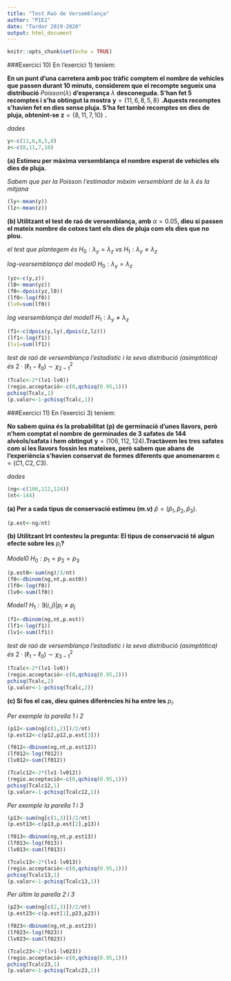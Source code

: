 ---
title: "Test Raó de Versemblança"
author: "PIE2"
date: "Tardor 2019-2020"
output: html_document
---

```{r setup, include=FALSE}
knitr::opts_chunk$set(echo = TRUE)
```

###Exercici 10) En l'exercici 1) teníem:

**En un punt d'una carretera amb poc tràfic comptem el nombre de vehicles que passen durant 10 minuts,  considerem que el recompte segueix una distribució** $Poisson\left(\lambda\right)$ **d'esperança** $\lambda$ **desconeguda. S'han fet 5 recomptes i s'ha obtingut la mostra** $\boldsymbol{y}=\left\{ 11,6,8,5,8\right\}$ **.Aquests recomptes s'havien fet en dies sense pluja. S'ha fet també recomptes en dies de pluja,  obtenint-se** $\boldsymbol{z}=\left\{ 8,11,7,10\right\}$ **.**

*dades*

```{r}
y<-c(11,6,8,5,8)
z<-c(8,11,7,10)
```

**(a) Estimeu per màxima versemblança el nombre esperat de vehicles els dies de pluja.**

*Sabem que per la Poisson l'estimador màxim versemblant de la $\lambda$ és la mitjana*

```{r}
(ly<-mean(y))
(lz<-mean(z))
```

**(b) Utilitzant el test de raó de versemblança,  amb** $\alpha=0.05$**,  dieu si passen el mateix nombre de cotxes tant els dies de pluja com els dies que no plou.**

*el test que plantegem és* $H_{0}:\lambda_{y}=\lambda_{z}$ *vs* $H_1:\lambda_y\neq\lambda_z$

*log-vesrsemblança del model0* $H_0:\lambda_y=\lambda_z$

```{r}
(yz<-c(y,z))
(l0<-mean(yz))
(f0<-dpois(yz,l0))
(lf0<-log(f0))
(lv0=sum(lf0))
```

*log vesrsemblança del model1* $H_1:\lambda_y\neq\lambda_z$

```{r}
(f1<-c(dpois(y,ly),dpois(z,lz)))
(lf1<-log(f1))
(lv1=sum(lf1))
```

*test de raó de versemblança l'estadístic i la seva distribució (asimptòtica) és* $2\cdot\left(\ell_{1}-\ell_{0}\right)\sim\chi_{2-1}^{2}$

```{r}
(Tcalc<-2*(lv1-lv0))
(regio.acceptació<-c(0,qchisq(0.95,1)))
pchisq(Tcalc,1)
(p.valor<-1-pchisq(Tcalc,1))
```

###Exercici 11) En l'exercici 3) teníem:

**No sabem quina és la probabilitat (p) de germinació d'unes llavors,  però n'hem comptat el nombre de germinades de 3 safates de 144 alvèols/safata i hem obtingut** $\boldsymbol{y}=\left(106,112,124\right)$**.Tractàvem les tres safates com si les llavors fossin les mateixes,  però sabem que abans de l'experiència s'havien conservat de formes diferents que anomenarem** $\boldsymbol{c}=\left(C1,C2,C3\right).$

*dades*

```{r}
(ng<-c(106,112,124))
(nt<-144)
```


**(a) Per a cada tipus de conservació estimeu (m.v)** $\hat{p}=\left(\hat{p}_{1},\hat{p}_{2},\hat{p}_{3}\right).$

```{r}
(p.est<-ng/nt)
```

**(b) Utilitzant lrt contesteu la pregunta: El tipus de conservació té algun efecte sobre les** $p_{i}$**?**

*Model0* $H_{0}:p_{1}=p_{2}=p_{3}$

```{r}
(p.est0<-sum(ng)/3/nt)
(f0<-dbinom(ng,nt,p.est0))
(lf0<-log(f0))
(lv0<-sum(lf0))
```

*Model1* $H_{1}:\exists\left(i,j\right)|p_{i}\neq p_{j}$

```{r}
(f1<-dbinom(ng,nt,p.est))
(lf1<-log(f1))
(lv1<-sum(lf1))
```

*test de raó de versemblança l'estadístic i la seva distribució (asimptòtica) és* $2\cdot\left(\ell_{1}-\ell_{0}\right)\sim\chi_{3-1}^{2}$

```{r}
(Tcalc<-2*(lv1-lv0))
(regio.acceptació<-c(0,qchisq(0.95,2)))
pchisq(Tcalc,2)
(p.valor<-1-pchisq(Tcalc,2))
```

**(c) Si fos el cas,  dieu quines diferències hi ha entre les** $p_{i}.$

*Per exemple la parella 1 i 2*

```{r}
(p12<-sum(ng[c(1,2)])/2/nt)
(p.est12<-c(p12,p12,p.est[3]))

(f012<-dbinom(ng,nt,p.est12))
(lf012<-log(f012))
(lv012<-sum(lf012))

(Tcalc12<-2*(lv1-lv012))
(regio.acceptació<-c(0,qchisq(0.95,1)))
pchisq(Tcalc12,1)
(p.valor<-1-pchisq(Tcalc12,1))
```

*Per exemple la parella 1 i 3*

```{r}
(p13<-sum(ng[c(1,3)])/2/nt)
(p.est13<-c(p13,p.est[2],p13))

(f013<-dbinom(ng,nt,p.est13))
(lf013<-log(f013))
(lv013<-sum(lf013))

(Tcalc13<-2*(lv1-lv013))
(regio.acceptació<-c(0,qchisq(0.95,1)))
pchisq(Tcalc13,1)
(p.valor<-1-pchisq(Tcalc13,1))
```

*Per últim la parella 2 i 3*

```{r}
(p23<-sum(ng[c(2,3)])/2/nt)
(p.est23<-c(p.est[1],p23,p23))

(f023<-dbinom(ng,nt,p.est23))
(lf023<-log(f023))
(lv023<-sum(lf023))

(Tcalc23<-2*(lv1-lv023))
(regio.acceptació<-c(0,qchisq(0.95,1)))
pchisq(Tcalc23,1)
(p.valor<-1-pchisq(Tcalc23,1))
```

